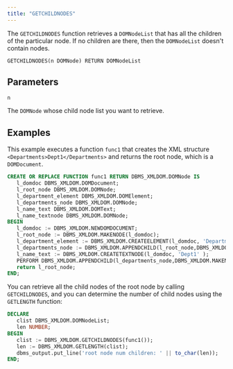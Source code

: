 ```yaml
---
title: "GETCHILDNODES"
---
```


The `GETCHILDNODES` function retrieves a `DOMNodeList` that has all the children of the particular node. If no children are there, then the `DOMNodeList` doesn't contain nodes.

```
GETCHILDNODES(n DOMNode) RETURN DOMNodeList
```

## Parameters

`n`

The `DOMNode` whose child node list you want to retrieve.

## Examples

This example executes a function `func1` that creates the XML structure `<Departments>Dept1</Departments>` and returns the root node, which is a `DOMDocument`.

```sql
CREATE OR REPLACE FUNCTION func1 RETURN DBMS_XMLDOM.DOMNode IS
   l_domdoc DBMS_XMLDOM.DOMDocument;
   l_root_node DBMS_XMLDOM.DOMNode;
   l_department_element DBMS_XMLDOM.DOMElement;
   l_departments_node DBMS_XMLDOM.DOMNode;
   l_name_text DBMS_XMLDOM.DOMText;
   l_name_textnode DBMS_XMLDOM.DOMNode;
BEGIN
   l_domdoc := DBMS_XMLDOM.NEWDOMDOCUMENT;
   l_root_node := DBMS_XMLDOM.MAKENODE(l_domdoc);
   l_department_element := DBMS_XMLDOM.CREATEELEMENT(l_domdoc, 'Departments' );
   l_departments_node := DBMS_XMLDOM.APPENDCHILD(l_root_node,DBMS_XMLDOM.MAKENODE(l_department_element));
   l_name_text := DBMS_XMLDOM.CREATETEXTNODE(l_domdoc, 'Dept1' );
   PERFORM DBMS_XMLDOM.APPENDCHILD(l_departments_node,DBMS_XMLDOM.MAKENODE(l_name_text));
   return l_root_node;
END;
```

You can retrieve all the child nodes of the root node by calling `GETCHILDNODES`, and you can determine the number of child nodes using the `GETLENGTH` function:

```sql 
DECLARE
   clist DBMS_XMLDOM.DOMNodeList;
   len NUMBER;
BEGIN
   clist := DBMS_XMLDOM.GETCHILDNODES(func1());
   len := DBMS_XMLDOM.GETLENGTH(clist);
   dbms_output.put_line('root node num children: ' || to_char(len));
END;
```